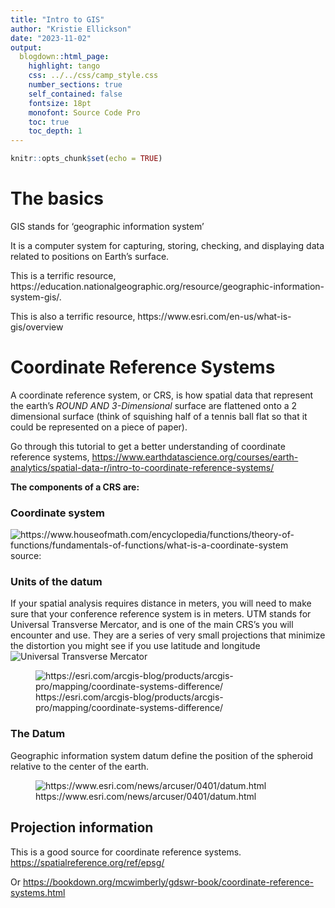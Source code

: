 ```yaml
---
title: "Intro to GIS"
author: "Kristie Ellickson"
date: "2023-11-02"
output: 
  blogdown::html_page: 
    highlight: tango
    css: ../../css/camp_style.css
    number_sections: true
    self_contained: false
    fontsize: 18pt
    monofont: Source Code Pro
    toc: true
    toc_depth: 1
---
```


```r
knitr::opts_chunk$set(echo = TRUE)
```

# The basics 

GIS stands for 'geographic information system'

It is a computer system for capturing, storing, checking, and displaying data related to positions on Earth's surface.

This is a terrific resource, https://education.nationalgeographic.org/resource/geographic-information-system-gis/.

This is also a terrific resource,
https://www.esri.com/en-us/what-is-gis/overview


# Coordinate Reference Systems

A coordinate reference system, or CRS, is how spatial data that represent the earth’s *ROUND AND 3-Dimensional* surface are flattened onto a 2 dimensional surface (think of squishing half of a tennis ball flat so that it could be represented on a piece of paper).

Go through this tutorial to get a better understanding of coordinate reference systems,
<https://www.earthdatascience.org/courses/earth-analytics/spatial-data-r/intro-to-coordinate-reference-systems/>

**The components of a CRS are:**

### Coordinate system {-}

![https://www.houseofmath.com/encyclopedia/functions/theory-of-functions/fundamentals-of-functions/what-is-a-coordinate-system ](https://dctqed2pc42y2.cloudfront.net/overleaf-assets/images/s140_koordinatsystem1eng.svg)
source: 


### Units of the datum {-}

If your spatial analysis requires distance in meters, you will need to make sure that your conference reference system is in meters. UTM stands for Universal Transverse Mercator, and is one of the main CRS's you will encounter and use. They are a series of very small projections that minimize the distortion you might see if you use latitude and longitude
![Universal Transverse Mercator](https://en.wikipedia.org/wiki/Universal_Transverse_Mercator_coordinate_system#/media/File:Universal_Transverse_Mercator_zones.svg)

![https://esri.com/arcgis-blog/products/arcgis-pro/mapping/coordinate-systems-difference/](https://www.esri.com/arcgis-blog/wp-content/uploads/2022/02/grid2.png)

### The Datum {-}

Geographic information system datum define the position of the spheroid relative to the center of the earth.

![https://www.esri.com/news/arcuser/0401/datum.html](https://www.esri.com/news/arcuser/0401/graphics/geoids.gif)


## Projection information

This is a good source for coordinate reference systems.
<https://spatialreference.org/ref/epsg/>

Or <https://bookdown.org/mcwimberly/gdswr-book/coordinate-reference-systems.html>
